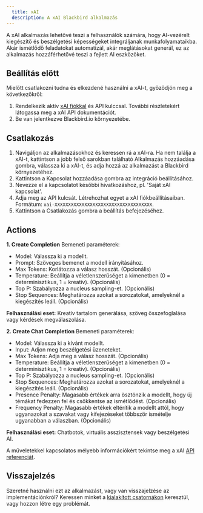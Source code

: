 ```yaml
---
  title: xAI
  description: A xAI Blackbird alkalmazás
---
```


<LinkCard title="Megtekintés a Githubon" target="_blank" href="https://github.com/bb-io/X.AI" icon="github" />
A xAI alkalmazás lehetővé teszi a felhasználók számára, hogy AI-vezérelt kiegészítő és beszélgetési képességeket integráljanak munkafolyamataikba. Akár ismétlődő feladatokat automatizál, akár meglátásokat generál, ez az alkalmazás hozzáférhetővé teszi a fejlett AI eszközöket.

## Beállítás előtt

Mielőtt csatlakozni tudna és elkezdené használni a xAI-t, győződjön meg a következőkről:
1. Rendelkezik aktív [xAI fiókkal](https://x.ai/) és API kulccsal. További részletekért látogassa meg a xAI API dokumentációt.
2. Be van jelentkezve Blackbird.io környezetébe.

## Csatlakozás

1. Navigáljon az alkalmazásokhoz és keressen rá a xAI-ra. Ha nem találja a xAI-t, kattintson a jobb felső sarokban található Alkalmazás hozzáadása gombra, válassza ki a xAI-t, és adja hozzá az alkalmazást a Blackbird környezetéhez.
2. Kattintson a Kapcsolat hozzáadása gombra az integráció beállításához.
3. Nevezze el a kapcsolatot későbbi hivatkozáshoz, pl. 'Saját xAI kapcsolat'.
4. Adja meg az API kulcsát. Létrehozhat egyet a xAI fiókbeállításaiban.
Formátum: `xai-XXXXXXXXXXXXXXXXXXXXXXXXXXXXXXXXXXXX`.
5. Kattintson a Csatlakozás gombra a beállítás befejezéséhez.

## Actions

**1. Create Completion**
Bemeneti paraméterek:
- Model: Válassza ki a modellt.
- Prompt: Szöveges bemenet a modell irányításához.
- Max Tokens: Korlátozza a válasz hosszát. (Opcionális)
- Temperature: Beállítja a véletlenszerűséget a kimenetben (0 = determinisztikus, 1 = kreatív). (Opcionális)
- Top P: Szabályozza a nucleus sampling-et. (Opcionális)
- Stop Sequences: Meghatározza azokat a sorozatokat, amelyeknél a kiegészítés leáll. (Opcionális)
  
**Felhasználási eset:** Kreatív tartalom generálása, szöveg összefoglalása vagy kérdések megválaszolása.

**2. Create Chat Completion**
Bemeneti paraméterek:
- Model: Válassza ki a kívánt modellt.
- Input: Adjon meg beszélgetési üzeneteket.
- Max Tokens: Adja meg a válasz hosszát. (Opcionális)
- Temperature: Beállítja a véletlenszerűséget a kimenetben (0 = determinisztikus, 1 = kreatív). (Opcionális)
- Top P: Szabályozza a nucleus sampling-et. (Opcionális)
- Stop Sequences: Meghatározza azokat a sorozatokat, amelyeknél a kiegészítés leáll. (Opcionális)
- Presence Penalty: Magasabb értékek arra ösztönzik a modellt, hogy új témákat fedezzen fel és csökkentse az ismétlődést. (Opcionális)
- Frequency Penalty: Magasabb értékek eltérítik a modellt attól, hogy ugyanazokat a szavakat vagy kifejezéseket többször ismételje ugyanabban a válaszban. (Opcionális)
  
**Felhasználási eset:** Chatbotok, virtuális asszisztensek vagy beszélgetési AI.

A műveletekkel kapcsolatos mélyebb információkért tekintse meg a xAI [API referenciát](https://docs.x.ai/api).

## Visszajelzés
Szeretné használni ezt az alkalmazást, vagy van visszajelzése az implementációnkról? Keressen minket a [kialakított csatornákon](https://www.blackbird.io/) keresztül, vagy hozzon létre egy problémát.